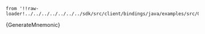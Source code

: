     from '!!raw-loader!../../../../../../../sdk/src/client/bindings/java/examples/src/GenerateMnemonic.java';

<CodeBlock className="language-java">
    {GenerateMnemonic}
</CodeBlock>